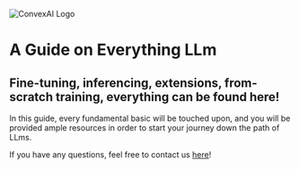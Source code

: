 <img
  src={LOGO}
  title="Generated with Dall-E"
  alt="ConvexAI Logo"
/>

# A Guide on Everything LLm

## Fine-tuning, inferencing, extensions, from-scratch training, everything can be found here!

In this guide, every fundamental basic will be touched upon, and you will be provided ample resources in order to start your journey down the path of LLms.

If you have any questions, feel free to contact us [here](https://discord.gg/ujZGyRuU)!


 



